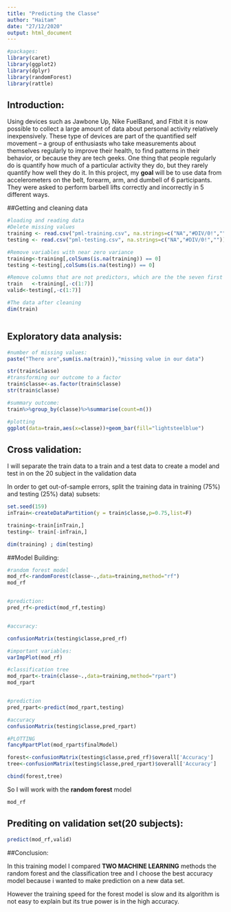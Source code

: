 ```yaml
---
title: "Predicting the Classe"
author: "Haitam"
date: "27/12/2020"
output: html_document
---
```


```r
#packages:
library(caret)
library(ggplot2)
library(dplyr)
library(randomForest)
library(rattle)
```

## Introduction:
  Using devices such as Jawbone Up, Nike FuelBand, and Fitbit it is now possible to collect a large amount of data about personal activity relatively inexpensively. These type of devices are part of the quantified self movement – a group of enthusiasts who take measurements about themselves regularly to improve their health, to find patterns in their behavior, or because they are tech geeks. One thing that people regularly do is quantify how much of a particular activity they do, but they rarely quantify how well they do it. 
  In this project, my **goal** will be to use data from accelerometers on the belt, forearm, arm, and dumbell of 6 participants. They were asked to perform barbell lifts correctly and incorrectly in 5 different ways.

##Getting and cleaning data
```r
#loading and reading data
#Delete missing values 
training <- read.csv("pml-training.csv", na.strings=c("NA","#DIV/0!",""))  
testing <- read.csv("pml-testing.csv", na.strings=c("NA","#DIV/0!",""))

#Remove variables with near zero variance
training<-training[,colSums(is.na(training)) == 0]
testing <-testing[,colSums(is.na(testing)) == 0]

#Remove columns that are not predictors, which are the the seven first columns
train   <-training[,-c(1:7)]
valid<-testing[,-c(1:7)]

#The data after cleaning
dim(train)



```


## Exploratory data analysis:

```r
#number of missing values:
paste("There are",sum(is.na(train)),"missing value in our data")

```
 


```r
str(train$classe)
#transforming our outcome to a factor
train$classe<-as.factor(train$classe)
str(train$classe)

#summary outcome:
train%>%group_by(classe)%>%summarise(count=n())

#plotting
ggplot(data=train,aes(x=classe))+geom_bar(fill="lightsteelblue")

```


## Cross validation:
  
  I will separate the train data to a train and a test data to create a model and test in on the 20 subject in the validation data 
  
  In order to get out-of-sample errors, split the training data in training (75%) and testing (25%) data) subsets:
  
```r
set.seed(159)
inTrain<-createDataPartition(y = train$classe,p=0.75,list=F)

training<-train[inTrain,]
testing<- train[-inTrain,]

dim(training) ; dim(testing)
```
  
##Model Building:

  
```r
#random forest model
mod_rf<-randomForest(classe~.,data=training,method="rf")
mod_rf


#prediction:
pred_rf<-predict(mod_rf,testing)


#accuracy:

confusionMatrix(testing$classe,pred_rf)
```
  
  
```r
#important variables:
varImpPlot(mod_rf)

```
  
  
```r
#classification tree
mod_rpart<-train(classe~.,data=training,method="rpart")
mod_rpart


#prediction
pred_rpart<-predict(mod_rpart,testing)

#accuracy
confusionMatrix(testing$classe,pred_rpart)

#PLOTTING
fancyRpartPlot(mod_rpart$finalModel)
```
  
  
```r
forest<-confusionMatrix(testing$classe,pred_rf)$overall['Accuracy']
tree<-confusionMatrix(testing$classe,pred_rpart)$overall['Accuracy']

cbind(forest,tree)
```
 
  So I will work with the **random forest** model
  
```r
mod_rf
```
  
## Prediting on validation set(20 subjects):

```r
predict(mod_rf,valid)
```

##Conclusion:

 In this training model I compared **TWO MACHINE LEARNING** methods the random forest and the classification tree and I choose the best accuracy model because i wanted to make prediction on a new data set.
 
  However the training speed for the forest model is slow and its algorithm is not easy to explain but its true power is in the high accuracy.
 
 